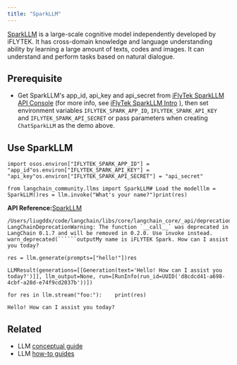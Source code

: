 ```yaml
---
title: "SparkLLM"
---
```


[SparkLLM](https://xinghuo.xfyun.cn/spark) is a large-scale cognitive model independently developed by iFLYTEK. It has cross-domain knowledge and language understanding ability by learning a large amount of texts, codes and images. It can understand and perform tasks based on natural dialogue.

## Prerequisite

* Get SparkLLM's app\_id, api\_key and api\_secret from [iFlyTek SparkLLM API Console](https://console.xfyun.cn/services/bm3) (for more info, see [iFlyTek SparkLLM Intro](https://xinghuo.xfyun.cn/sparkapi) ), then set environment variables `IFLYTEK_SPARK_APP_ID`, `IFLYTEK_SPARK_API_KEY` and `IFLYTEK_SPARK_API_SECRET` or pass parameters when creating `ChatSparkLLM` as the demo above.

## Use SparkLLM

```
import osos.environ["IFLYTEK_SPARK_APP_ID"] = "app_id"os.environ["IFLYTEK_SPARK_API_KEY"] = "api_key"os.environ["IFLYTEK_SPARK_API_SECRET"] = "api_secret"
```

```
from langchain_community.llms import SparkLLM# Load the modelllm = SparkLLM()res = llm.invoke("What's your name?")print(res)
```

**API Reference:**[SparkLLM](https://python.langchain.com/api_reference/community/llms/langchain_community.llms.sparkllm.SparkLLM.html)

```````
/Users/liugddx/code/langchain/libs/core/langchain_core/_api/deprecation.py:117: LangChainDeprecationWarning: The function `__call__` was deprecated in LangChain 0.1.7 and will be removed in 0.2.0. Use invoke instead.  warn_deprecated(``````outputMy name is iFLYTEK Spark. How can I assist you today?
```````

```
res = llm.generate(prompts=["hello!"])res
```

```
LLMResult(generations=[[Generation(text='Hello! How can I assist you today?')]], llm_output=None, run=[RunInfo(run_id=UUID('d8cdcd41-a698-4cbf-a28d-e74f9cd2037b'))])
```

```
for res in llm.stream("foo:"):    print(res)
```

```
Hello! How can I assist you today?
```

## Related

* LLM [conceptual guide](/src/oss/concepts/text_llms)
* LLM [how-to guides](/src/oss/how_to/#llms)
